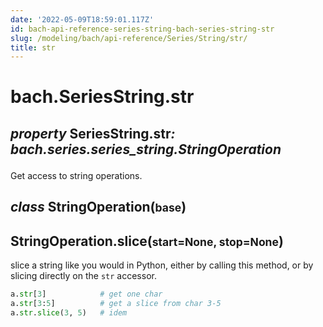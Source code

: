 ```yaml
---
date: '2022-05-09T18:59:01.117Z'
id: bach-api-reference-series-string-bach-series-string-str
slug: /modeling/bach/api-reference/Series/String/str/
title: str
---
```


# bach.SeriesString.str

<div className="property">

<h2 className="signature-property"><span className="type-annotation"><em>property</em></span> <span className="additional-name">SeriesString.</span><span className="name">str</span><span className="type-annotation"><em>: bach.series.series_string.StringOperation

</em></span> </h2>


<div className="content">

Get access to string operations.

<div className="class">

<h2 className="signature-class"><span className="type-annotation"><em>class</em></span> <span className="name">StringOperation(</span><small className="parameter-list"><span className="parameter" id="base">base</span></small>)</h2>


<div className="content">

<div className="method">

<h2 className="signature-method"><span className="additional-name">StringOperation.</span><span className="name">slice(</span><small className="parameter-list"><span className="parameter" id="start">start=None</span>, <span className="parameter" id="stop">stop=None</span></small>)</h2>


<div className="content">

slice a string like you would in Python, either by calling this method, or by slicing directly
on the `str` accessor.

```python
a.str[3]            # get one char
a.str[3:5]          # get a slice from char 3-5
a.str.slice(3, 5)   # idem
```


</div>


</div>


</div>


</div>


</div>


</div>
